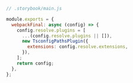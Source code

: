 ```js
// .storybook/main.js

module.exports = {
  webpackFinal: async (config) => {
    config.resolve.plugins = [
      ...(config.resolve.plugins || []),
      new TsconfigPathsPlugin({
        extensions: config.resolve.extensions,
      }),
    ];
    return config;
  },
};
```